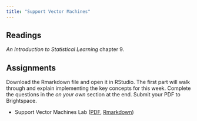 ```yaml
---
title: "Support Vector Machines"
---
```



## Readings

*An Introduction to Statistical Learning* chapter 9.

## Assignments

Download the Rmarkdown file and open it in RStudio. The first part will walk through and explain implementing the key concepts for this week. Complete the questions in the *on your own* section at the end. Submit your PDF to Brightspace.

* Support Vector Machines Lab ([PDF](/assignments/support_vector_machines/support_vector_machines.pdf), [Rmarkdown](/assignments/support_vector_machines/support_vector_machines.Rmd))


